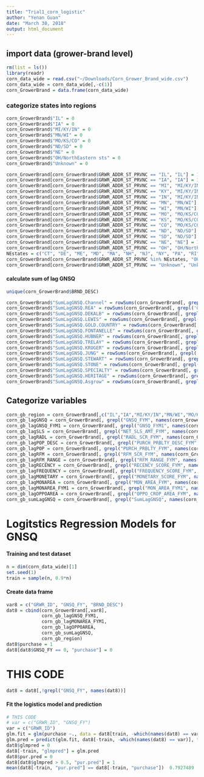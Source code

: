 ```yaml
---
title: "Trial1_corn_logistic"
author: "Yenan Guan"
date: "March 30, 2018"
output: html_document
---
```


## import data (grower-brand level)

```r
rm(list = ls())
library(readr)
corn_data_wide = read.csv("~/Downloads/Corn_Grower_Brand_wide.csv")
corn_data_wide = corn_data_wide[,-c(1)]
corn_GrowerBrand = data.frame(corn_data_wide)
```

### categorize states into regions
```r
corn_GrowerBrand$"IL" = 0
corn_GrowerBrand$"IA" = 0
corn_GrowerBrand$"MI/KY/IN" = 0
corn_GrowerBrand$"MN/WI" = 0
corn_GrowerBrand$"MO/KS/CO" = 0
corn_GrowerBrand$"ND/SD" = 0
corn_GrowerBrand$"NE" = 0
corn_GrowerBrand$"OH/NorthEastern sts" = 0
corn_GrowerBrand$"Unknown" = 0

corn_GrowerBrand[corn_GrowerBrand$GRWR_ADDR_ST_PRVNC == "IL", "IL"] = 1
corn_GrowerBrand[corn_GrowerBrand$GRWR_ADDR_ST_PRVNC == "IA", "IA"] = 1
corn_GrowerBrand[corn_GrowerBrand$GRWR_ADDR_ST_PRVNC == "MI", "MI/KY/IN"] = 1
corn_GrowerBrand[corn_GrowerBrand$GRWR_ADDR_ST_PRVNC == "KY", "MI/KY/IN"] = 1
corn_GrowerBrand[corn_GrowerBrand$GRWR_ADDR_ST_PRVNC == "IN", "MI/KY/IN"] = 1
corn_GrowerBrand[corn_GrowerBrand$GRWR_ADDR_ST_PRVNC == "MN", "MN/WI"] = 1
corn_GrowerBrand[corn_GrowerBrand$GRWR_ADDR_ST_PRVNC == "WI", "MN/WI"] = 1
corn_GrowerBrand[corn_GrowerBrand$GRWR_ADDR_ST_PRVNC == "MO", "MO/KS/CO"] = 1
corn_GrowerBrand[corn_GrowerBrand$GRWR_ADDR_ST_PRVNC == "KS", "MO/KS/CO"] = 1
corn_GrowerBrand[corn_GrowerBrand$GRWR_ADDR_ST_PRVNC == "CO", "MO/KS/CO"] = 1
corn_GrowerBrand[corn_GrowerBrand$GRWR_ADDR_ST_PRVNC == "ND", "ND/SD"] = 1
corn_GrowerBrand[corn_GrowerBrand$GRWR_ADDR_ST_PRVNC == "SD", "ND/SD"] = 1
corn_GrowerBrand[corn_GrowerBrand$GRWR_ADDR_ST_PRVNC == "NE", "NE"] = 1
corn_GrowerBrand[corn_GrowerBrand$GRWR_ADDR_ST_PRVNC == "OH", "OH/NorthEastern sts"] = 1
NEstates = c("CT", "DE", "ME", "MD", "MA", "NH", "NJ", "NY", "PA", "RI", "VT")
corn_GrowerBrand[corn_GrowerBrand$GRWR_ADDR_ST_PRVNC %in% NEstates, "OH/NorthEastern sts"] = 1 #checked from Wikipedia
corn_GrowerBrand[corn_GrowerBrand$GRWR_ADDR_ST_PRVNC == "Unknown", "Unknown"] = 1
```

#### calculate sum of lag GNSQ
```r
unique(corn_GrowerBrand$BRND_DESC)
```

```r
corn_GrowerBrand$"SumLagGNSQ.Channel" = rowSums(corn_GrowerBrand[, grepl('GNSQ_FYM.*Channel', names(corn_GrowerBrand))])
corn_GrowerBrand$"SumLagGNSQ.REA" = rowSums(corn_GrowerBrand[, grepl('GNSQ_FYM.*REA', names(corn_GrowerBrand))])
corn_GrowerBrand$"SumLagGNSQ.DEKALB" = rowSums(corn_GrowerBrand[, grepl('GNSQ_FYM.*DEKALB', names(corn_GrowerBrand))])
corn_GrowerBrand$"SumLagGNSQ.LEWIS" = rowSums(corn_GrowerBrand[, grepl('GNSQ_FYM.*LEWIS', names(corn_GrowerBrand))])
corn_GrowerBrand$"SumLagGNSQ.GOLD.COUNTRY" = rowSums(corn_GrowerBrand[, grepl('GNSQ_FYM.*GOLD.COUNTRY', names(corn_GrowerBrand))])
corn_GrowerBrand$"SumLagGNSQ.FONTANELLE" = rowSums(corn_GrowerBrand[, grepl('GNSQ_FYM.*FONTANELLE', names(corn_GrowerBrand))])
corn_GrowerBrand$"SumLagGNSQ.HUBNER" = rowSums(corn_GrowerBrand[, grepl('GNSQ_FYM.*HUBNER', names(corn_GrowerBrand))])
corn_GrowerBrand$"SumLagGNSQ.TRELAY" = rowSums(corn_GrowerBrand[, grepl('GNSQ_FYM.*TRELAY', names(corn_GrowerBrand))])
corn_GrowerBrand$"SumLagGNSQ.KRUGER" = rowSums(corn_GrowerBrand[, grepl('GNSQ_FYM.*KRUGER', names(corn_GrowerBrand))])
corn_GrowerBrand$"SumLagGNSQ.JUNG" = rowSums(corn_GrowerBrand[, grepl('GNSQ_FYM.*JUNG', names(corn_GrowerBrand))])
corn_GrowerBrand$"SumLagGNSQ.STEWART" = rowSums(corn_GrowerBrand[, grepl('GNSQ_FYM.*STEWART', names(corn_GrowerBrand))])
corn_GrowerBrand$"SumLagGNSQ.STONE" = rowSums(corn_GrowerBrand[, grepl('GNSQ_FYM.*STONE', names(corn_GrowerBrand))])
corn_GrowerBrand$"SumLagGNSQ.SPECIALTY" = rowSums(corn_GrowerBrand[, grepl('GNSQ_FYM.*SPECIALTY', names(corn_GrowerBrand))])
corn_GrowerBrand$"SumLagGNSQ.HERITAGE" = rowSums(corn_GrowerBrand[, grepl('GNSQ_FYM.*HERITAGE', names(corn_GrowerBrand))])
corn_GrowerBrand$"SumLagGNSQ.Asgrow" = rowSums(corn_GrowerBrand[, grepl('GNSQ_FYM.*Asgrow', names(corn_GrowerBrand))])
```


## Categorize variables
```r
corn_gb_region = corn_GrowerBrand[,c("IL","IA","MI/KY/IN","MN/WI","MO/KS/CO","ND/SD","NE","OH/NorthEastern sts","Unknown")]
corn_gb_lagGNSQ = corn_GrowerBrand[, grepl("GNSQ_FYM", names(corn_GrowerBrand))]
corn_gb_lagGNSQ_FYM1 = corn_GrowerBrand[, grepl("GNSQ_FYM1", names(corn_GrowerBrand))]
corn_gb_lagSLS = corn_GrowerBrand[, grepl("NET_SLS_AMT_FYM", names(corn_GrowerBrand))]
corn_gb_lagRADL = corn_GrowerBrand[, grepl("RADL_SCR_FYM", names(corn_GrowerBrand))]
corn_gb_lagPOP_DESC = corn_GrowerBrand[, grepl("PURCH_PRBLTY_DESC_FYM", names(corn_GrowerBrand))]
corn_gb_lagPOP = corn_GrowerBrand[, grepl("PURCH_PRBLTY_FYM", names(corn_GrowerBrand))]
corn_gb_lagRFM = corn_GrowerBrand[, grepl("RFM_SCR_FYM", names(corn_GrowerBrand))]
corn_gb_lagRFM_RANGE = corn_GrowerBrand[, grepl("RFM_RANGE_FYM", names(corn_GrowerBrand))]
corn_gb_lagRECENCY = corn_GrowerBrand[, grepl("RECENCY_SCORE_FYM", names(corn_GrowerBrand))]
corn_gb_lagFREQUENCY = corn_GrowerBrand[, grepl("FREQUENCY_SCORE_FYM", names(corn_GrowerBrand))]
corn_gb_lagMONETARY = corn_GrowerBrand[, grepl("MONETARY_SCORE_FYM", names(corn_GrowerBrand))]
corn_gb_lagMONAREA = corn_GrowerBrand[, grepl("MON_AREA_FYM", names(corn_GrowerBrand))]
corn_gb_lagMONAREA_FYM1 = corn_GrowerBrand[, grepl("MON_AREA_FYM1", names(corn_GrowerBrand))]
corn_gb_lagOPPOAREA = corn_GrowerBrand[, grepl("OPPO_CROP_AREA_FYM", names(corn_GrowerBrand))]
corn_gb_sumLagGNSQ = corn_GrowerBrand[, grepl("SumLagGNSQ", names(corn_GrowerBrand))]

```


# Logitstics Regression Models for GNSQ

#### Training and test dataset
```r
n = dim(corn_data_wide)[1]
set.seed(1)
train = sample(n, 0.9*n)
```

#### Create data frame
```r
var8 = c("GRWR_ID", "GNSQ_FY", "BRND_DESC")
dat8 = cbind(corn_GrowerBrand[,var8], 
             corn_gb_lagGNSQ_FYM1,
             corn_gb_lagMONAREA_FYM1,
             corn_gb_lagOPPOAREA,
             corn_gb_sumLagGNSQ,
             corn_gb_region)
dat8$purchase = 1
dat8[dat8$GNSQ_FY == 0, "purchase"] = 0
```
# THIS CODE
```r
dat8 = dat8[,!grepl("GNSQ_FY", names(dat8))]
```

#### Fit the logistics model and prediction
```r
# THIS CODE
# var = c("GRWR_ID", "GNSQ_FY")
var = c("GRWR_ID")
glm.fit = glm(purchase ~., data = dat8[train, -which(names(dat8) == var)], family = binomial)
glm.pred = predict(glm.fit, dat8[-train, -which(names(dat8) == var)], type = "response")
dat8$glmpred = 0
dat8[-train, "glmpred"] = glm.pred
dat8$pur.pred = 0
dat8[dat8$glmpred > 0.5, "pur.pred"] = 1
mean(dat8[-train, "pur.pred"] == dat8[-train, "purchase"])  0.7927489
```

